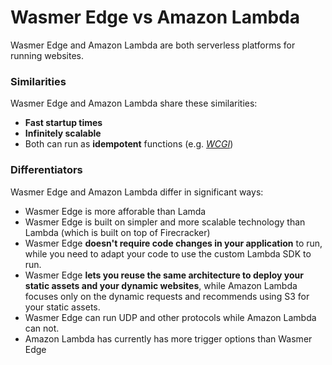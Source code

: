 # Wasmer Edge vs Amazon Lambda

Wasmer Edge and Amazon Lambda are both serverless platforms for running websites.

### Similarities

Wasmer Edge and Amazon Lambda share these similarities:

- **Fast startup times**
- **Infinitely scalable**
- Both can run as **idempotent** functions (e.g. [_WCGI_](/runtime/runners/wcgi))

### Differentiators

Wasmer Edge and Amazon Lambda differ in significant ways:

- Wasmer Edge is more afforable than Lamda
- Wasmer Edge is built on simpler and more scalable technology than Lambda (which is built on top of Firecracker)
- Wasmer Edge **doesn't require code changes in your application** to run, while you need to adapt your code to use the custom Lambda SDK to run.
- Wasmer Edge **lets you reuse the same architecture to deploy your static assets and your dynamic websites**, while Amazon Lambda focuses only on the dynamic requests and recommends using S3 for your static assets.
- Wasmer Edge can run UDP and other protocols while Amazon Lambda can not.
- Amazon Lambda has currently has more trigger options than Wasmer Edge
